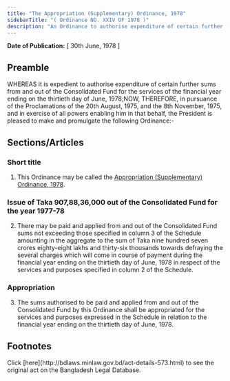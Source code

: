 ```yaml
---
title: "The Appropriation (Supplementary) Ordinance, 1978"
sidebarTitle: "( Ordinance NO. XXIV OF 1978 )"
description: "An Ordinance to authorise expenditure of certain further sums from and out of the Consolidated Fund for the services of the financial year ending on the thirtieth day of June, 1978."
---
```


**Date of Publication:** [ 30th June, 1978 ]

## Preamble

WHEREAS it is expedient to authorise expenditure of certain further sums from and out of the Consolidated Fund for the services of the financial year ending on the thirtieth day of June, 1978;NOW, THEREFORE, in pursuance of the Proclamations of the 20th August, 1975, and the 8th November, 1975, and in exercise of all powers enabling him in that behalf, the President is pleased to make and promulgate the following Ordinance:-

## Sections/Articles

### Short title

1. This Ordinance may be called the [Appropriation (Supplementary) Ordinance, 1978](/act-573.html "Appropriation (Supplementary) Ordinance, 1978").

### Issue of Taka 907,88,36,000 out of the Consolidated Fund for the year 1977-78

2. There may be paid and applied from and out of the Consolidated Fund sums not exceeding those specified in column 3 of the Schedule amounting in the aggregate to the sum of Taka nine hundred seven crores eighty-eight lakhs and thirty-six thousands towards defraying the several charges which will come in course of payment during the financial year ending on the thirtieth day of June, 1978 in respect of the services and purposes specified in column 2 of the Schedule.

### Appropriation

3. The sums authorised to be paid and applied from and out of the Consolidated Fund by this Ordinance shall be appropriated for the services and purposes expressed in the Schedule in relation to the financial year ending on the thirtieth day of June, 1978.

## Footnotes

<Note>
  Click [here](http://bdlaws.minlaw.gov.bd/act-details-573.html) to see the original act on the Bangladesh Legal Database.
</Note>
